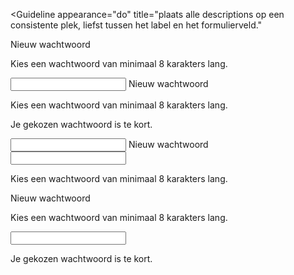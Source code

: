 <!-- @license CC0-1.0 -->


<Guideline
  appearance="do"
  title="plaats alle descriptions op een consistente plek, liefst tussen het label en het formulierveld."
>
  <Canvas language="html">
    <label for="wachtwoord1">Nieuw wachtwoord</label>
    <p id="description-wachtwoord1">Kies een wachtwoord van minimaal 8 karakters lang.</p>
    <input id="wachtwoord1" type="password" name="nieuw-wachtwoord" aria-describedby="description-wachtwoord1" />
  </Canvas>
</Guideline>

<Guideline appearance="do" title="plaats alle descriptions op een consistente plek, liefst tussen het label en het formulierveld.">
  <Canvas language="html">
    <label for="wachtwoord2">Nieuw wachtwoord</label>
    <p id="description-wachtwoord2">
      Kies een wachtwoord van minimaal 8 karakters lang.
    </p>
    <p id="error-wachtwoord2">
      Je gekozen wachtwoord is te kort.
    </p>
    <input
      id="wachtwoord2"
      type="password"
      name="nieuw-wachtwoord"
      aria-describedby="description-wachtwoord2 error-wachtwoord2"
    />

  </Canvas>
</Guideline>

<Guideline appearance="dont" title="description onder het formulierveld plaatsen.">
  <Canvas language="html">
    <label for="wachtwoord3">Nieuw wachtwoord</label>
    <input id="wachtwoord3" type="password" name="nieuw-wachtwoord" aria-describedby="description-wachtwoord3" />
    <p id="description-wachtwoord3">Kies een wachtwoord van minimaal 8 karakters lang.</p>
  </Canvas>
</Guideline>

<Guideline appearance="dont" title="description boven het formulierveld en foutmelding eronder plaatsen.">
  <Canvas language="html">
    <label for="wachtwoord4">Nieuw wachtwoord</label>
    <p id="description-wachtwoord4">Kies een wachtwoord van minimaal 8 karakters lang.</p>
    <input
      id="wachtwoord4"
      type="password"
      name="nieuw-wachtwoord"
      aria-describedby="description-wachtwoord4 error-wachtwoord4"
    />
    <p id="error-wachtwoord4">Je gekozen wachtwoord is te kort.</p>
  </Canvas>
</Guideline>
